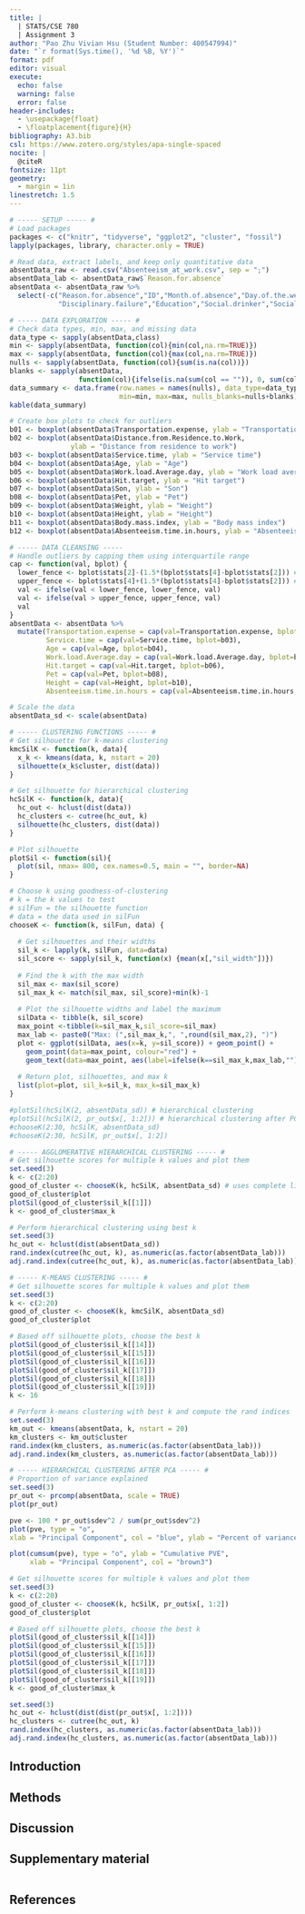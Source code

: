```yaml
---
title: |
  | STATS/CSE 780
  | Assignment 3
author: "Pao Zhu Vivian Hsu (Student Number: 400547994)"
date: "`r format(Sys.time(), '%d %B, %Y')`"
format: pdf
editor: visual
execute:
  echo: false
  warning: false
  error: false
header-includes:
  - \usepackage{float}
  - \floatplacement{figure}{H}
bibliography: A3.bib
csl: https://www.zotero.org/styles/apa-single-spaced
nocite: |
  @citeR
fontsize: 11pt
geometry: 
  - margin = 1in
linestretch: 1.5
---
```


\newpage

```r
# ----- SETUP ----- #
# Load packages
packages <- c("knitr", "tidyverse", "ggplot2", "cluster", "fossil")
lapply(packages, library, character.only = TRUE)

# Read data, extract labels, and keep only quantitative data
absentData_raw <- read.csv("Absenteeism_at_work.csv", sep = ";")
absentData_lab <- absentData_raw$`Reason.for.absence`
absentData <- absentData_raw %>% 
  select(-c("Reason.for.absence","ID","Month.of.absence","Day.of.the.week","Seasons",
            "Disciplinary.failure","Education","Social.drinker","Social.smoker"))
```

```r
# ----- DATA EXPLORATION ----- #
# Check data types, min, max, and missing data
data_type <- sapply(absentData,class)
min <- sapply(absentData, function(col){min(col,na.rm=TRUE)})
max <- sapply(absentData, function(col){max(col,na.rm=TRUE)})
nulls <- sapply(absentData, function(col){sum(is.na(col))})
blanks <- sapply(absentData, 
                 function(col){ifelse(is.na(sum(col == "")), 0, sum(col == ""))})
data_summary <- data.frame(row.names = names(nulls), data_type=data_type, 
                           min=min, max=max, nulls_blanks=nulls+blanks)
kable(data_summary)

```

```r
# Create box plots to check for outliers
b01 <- boxplot(absentData$Transportation.expense, ylab = "Transportation Expense")
b02 <- boxplot(absentData$Distance.from.Residence.to.Work, 
               ylab = "Distance from residence to work")
b03 <- boxplot(absentData$Service.time, ylab = "Service time")
b04 <- boxplot(absentData$Age, ylab = "Age")
b05 <- boxplot(absentData$Work.load.Average.day, ylab = "Work load average per day")
b06 <- boxplot(absentData$Hit.target, ylab = "Hit target")
b07 <- boxplot(absentData$Son, ylab = "Son")
b08 <- boxplot(absentData$Pet, ylab = "Pet")
b09 <- boxplot(absentData$Weight, ylab = "Weight")
b10 <- boxplot(absentData$Height, ylab = "Height")
b11 <- boxplot(absentData$Body.mass.index, ylab = "Body mass index")
b12 <- boxplot(absentData$Absenteeism.time.in.hours, ylab = "Absenteeism time in hours")

```

```r
# ----- DATA CLEANSING -----
# Handle outliers by capping them using interquartile range
cap <- function(val, bplot) {
  lower_fence <- bplot$stats[2]-(1.5*(bplot$stats[4]-bplot$stats[2])) #Q1-1.5*IQR
  upper_fence <- bplot$stats[4]+(1.5*(bplot$stats[4]-bplot$stats[2])) #Q3+1.5*IQR
  val <- ifelse(val < lower_fence, lower_fence, val)
  val <- ifelse(val > upper_fence, upper_fence, val)
  val
}
absentData <- absentData %>% 
  mutate(Transportation.expense = cap(val=Transportation.expense, bplot=b01),
         Service.time = cap(val=Service.time, bplot=b03),
         Age = cap(val=Age, bplot=b04),
         Work.load.Average.day = cap(val=Work.load.Average.day, bplot=b05),
         Hit.target = cap(val=Hit.target, bplot=b06),
         Pet = cap(val=Pet, bplot=b08),
         Height = cap(val=Height, bplot=b10),
         Absenteeism.time.in.hours = cap(val=Absenteeism.time.in.hours, bplot=b12))

# Scale the data
absentData_sd <- scale(absentData)

```

```r
# ----- CLUSTERING FUNCTIONS ----- #
# Get silhouette for k-means clustering
kmcSilK <- function(k, data){
  x_k <- kmeans(data, k, nstart = 20)
  silhouette(x_k$cluster, dist(data))
}

# Get silhouette for hierarchical clustering
hcSilK <- function(k, data){
  hc_out <- hclust(dist(data)) 
  hc_clusters <- cutree(hc_out, k) 
  silhouette(hc_clusters, dist(data))
}

# Plot silhouette
plotSil <- function(sil){
  plot(sil, nmax= 800, cex.names=0.5, main = "", border=NA)
}

# Choose k using goodness-of-clustering
# k = the k values to test
# silFun = the silhouette function
# data = the data used in silFun
chooseK <- function(k, silFun, data) {
  
  # Get silhouettes and their widths
  sil_k <- lapply(k, silFun, data=data)
  sil_score <- sapply(sil_k, function(x) {mean(x[,"sil_width"])})
  
  # Find the k with the max width
  sil_max <- max(sil_score)
  sil_max_k <- match(sil_max, sil_score)+min(k)-1
  
  # Plot the silhouette widths and label the maximum
  silData <- tibble(k, sil_score)
  max_point <-tibble(k=sil_max_k,sil_score=sil_max)
  max_lab <- paste0("Max: (",sil_max_k,", ",round(sil_max,2), ")")
  plot <- ggplot(silData, aes(x=k, y=sil_score)) + geom_point() + 
    geom_point(data=max_point, colour="red") +
    geom_text(data=max_point, aes(label=ifelse(k==sil_max_k,max_lab,""), color="red"),hjust=0,vjust=0)
  
  # Return plot, silhouettes, and max k
  list(plot=plot, sil_k=sil_k, max_k=sil_max_k)
}

#plotSil(hcSilK(2, absentData_sd)) # hierarchical clustering
#plotSil(hcSilK(2, pr_out$x[, 1:2])) # hierarchical clustering after PCA
#chooseK(2:30, hcSilK, absentData_sd)
#chooseK(2:30, hcSilK, pr_out$x[, 1:2])

```


```r
# ----- AGGLOMERATIVE HIERARCHICAL CLUSTERING ----- #
# Get silhouette scores for multiple k values and plot them
set.seed(3)
k <- c(2:20)
good_of_cluster <- chooseK(k, hcSilK, absentData_sd) # uses complete linkage
good_of_cluster$plot
plotSil(good_of_cluster$sil_k[[1]])
k <- good_of_cluster$max_k

```

```r
# Perform hierarchical clustering using best k
set.seed(3)
hc_out <- hclust(dist(absentData_sd)) 
rand.index(cutree(hc_out, k), as.numeric(as.factor(absentData_lab)))
adj.rand.index(cutree(hc_out, k), as.numeric(as.factor(absentData_lab)))

```


```r
# ----- K-MEANS CLUSTERING ----- #
# Get silhouette scores for multiple k values and plot them
set.seed(3)
k <- c(2:20)
good_of_cluster <- chooseK(k, kmcSilK, absentData_sd)
good_of_cluster$plot

```

```r
# Based off silhouette plots, choose the best k
plotSil(good_of_cluster$sil_k[[14]])
plotSil(good_of_cluster$sil_k[[15]])
plotSil(good_of_cluster$sil_k[[16]])
plotSil(good_of_cluster$sil_k[[17]])
plotSil(good_of_cluster$sil_k[[18]])
plotSil(good_of_cluster$sil_k[[19]])
k <- 16

```

```r
# Perform k-means clustering with best k and compute the rand indices
set.seed(3)
km_out <- kmeans(absentData, k, nstart = 20) 
km_clusters <- km_out$cluster
rand.index(km_clusters, as.numeric(as.factor(absentData_lab)))
adj.rand.index(km_clusters, as.numeric(as.factor(absentData_lab)))

```

```r
# ----- HIERARCHICAL CLUSTERING AFTER PCA ----- #
# Proportion of variance explained
set.seed(3)
pr_out <- prcomp(absentData, scale = TRUE)
plot(pr_out)

```

```r
pve <- 100 * pr_out$sdev^2 / sum(pr_out$sdev^2)  
plot(pve, type = "o",
xlab = "Principal Component", col = "blue", ylab = "Percent of variance explained (PVE)")

```

```r
plot(cumsum(pve), type = "o", ylab = "Cumulative PVE",
     xlab = "Principal Component", col = "brown3")

```

```r
# Get silhouette scores for multiple k values and plot them
set.seed(3)
k <- c(2:20)
good_of_cluster <- chooseK(k, hcSilK, pr_out$x[, 1:2])
good_of_cluster$plot

```

```r
# Based off silhouette plots, choose the best k
plotSil(good_of_cluster$sil_k[[14]])
plotSil(good_of_cluster$sil_k[[15]])
plotSil(good_of_cluster$sil_k[[16]])
plotSil(good_of_cluster$sil_k[[17]])
plotSil(good_of_cluster$sil_k[[18]])
plotSil(good_of_cluster$sil_k[[19]])
k <- good_of_cluster$max_k

```

```r
set.seed(3)
hc_out <- hclust(dist(dist(pr_out$x[, 1:2]))) 
hc_clusters <- cutree(hc_out, k) 
rand.index(hc_clusters, as.numeric(as.factor(absentData_lab)))
adj.rand.index(hc_clusters, as.numeric(as.factor(absentData_lab)))
```




## Introduction


## Methods


## Discussion


\newpage

## Supplementary material

```r
```

\newpage

## References

::: {#refs}
:::
